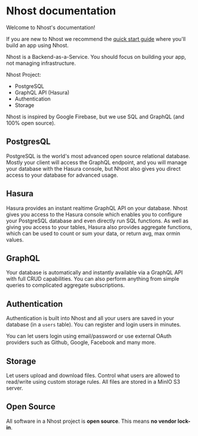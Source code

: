 # Nhost documentation

Welcome to Nhost's documentation!

If you are new to Nhost we recommend the [quick start guide](/quick-start) where you'll build an app using Nhost.

Nhost is a Backend-as-a-Service. You should focus on building your app, not managing infrastructure.

Nhost Project:

- PostgreSQL
- GraphQL API (Hasura)
- Authentication
- Storage

Nhost is inspired by Google Firebase, but we use SQL and GraphQL (and 100% open source).

## PostgresQL

PostgreSQL is the world's most advanced open source relational database. Mostly your client will access the GraphQL endpoint, and you will manage your database with the Hasura console, but Nhost also gives you direct access to your database for advanced usage.

## Hasura

Hasura provides an instant realtime GraphQL API on your database. Nhost gives you access to the Hasura console which enables you to configure your PostgreSQL database and even directly run SQL functions.
As well as giving you access to your tables, Hasura also provides aggregate functions, which can be used to count or sum your data, or return avg, max ormin values.

## GraphQL

Your database is automatically and instantly available via a GraphQL API with full CRUD capabilities. You can also perform anything from simple queries to complicated aggregate subscriptions.

## Authentication

Authentication is built into Nhost and all your users are saved in your database (in a `users` table). You can register and login users in minutes.

You can let users login using email/password or use external OAuth providers such as Github, Google, Facebook and many more.

## Storage

Let users upload and download files. Control what users are allowed to read/write using custom storage rules. All files are stored in a MinIO S3 server.

## Open Source

All software in a Nhost project is **open source**. This means **no vendor lock-in**.
